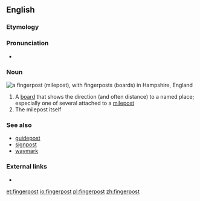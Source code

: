 ==English==

===Etymology===
{{compound|finger|post}}

===Pronunciation===
* {{a|UK}} {{IPA|/ˈfɪŋ.ɡə(ɹ)ˌpəʊst/}}

===Noun===
[[File:Fingerpost at Chawton.jpg|thumb|right|a '''fingerpost''' (milepost), with '''fingerposts''' (boards) in Hampshire, England]]
{{en-noun}}

# A [[board]] that shows the direction (and often distance) to a named place; especially one of several attached to a [[milepost]]
# The milepost itself

===See also===
* [[guidepost]]
* [[signpost]]
* [[waymark]]

===External links===
* {{pedialite}}

[[et:fingerpost]]
[[io:fingerpost]]
[[pl:fingerpost]]
[[zh:fingerpost]]